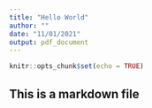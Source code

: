 ```yaml
---
title: "Hello World"
author: ""
date: "11/01/2021"
output: pdf_document
---
```


```r
knitr::opts_chunk$set(echo = TRUE)
```

## This is a markdown file

